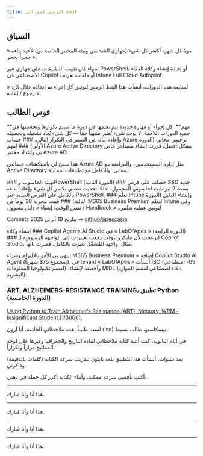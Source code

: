 ```yaml
---
title: الخط الزمني لدوراتي
---
```


## السياق

مرةً كل شهر، أكسر كل شيء (جهازي الشخصي وبيئة المختبر الخاصة بي) لأعيد بناءه « حجراً بحجر ».

سواء كان تثبيت التطبيقات على جهازي عبر PowerShell، أو إعادة إنشاء وكلاء الذكاء الاصطناعي في Copilot أو ملفات تعريف Intune Full Cloud Autopilot.

لمتابعة هذه الدورات، أنشأت هذا الخط الزمني لتوثيق كل إجراء تم اتخاذه خلال كل:
« رجوع / إعادة ».

## قوس الطالب

<Callout type="warn">
**مهم**: كل إجراء أو مهارة جديدة يتم تعلمها في دورة ما سيتم تكرارها وتحسينها في جميع الدورات اللاحقة. لا يوجد شيء يُعتبر منتهياً حقاً — كل شيء يُعاد تشغيله وتحسينه وإعادة بنائه من الصفر في التكرار التالي.
</Callout>
<Steps>

<Step>
### حساب Azure ترخيص مجاني (الدورة الأولى) ###
لفهم Azure Active Directory بشكل أفضل، قررت إنشاء مستأجر خاص بي وإعداد مختبر Azure AD.

هذا سمح لي باستكشاف خصائص Azure AD مثل إدارة المستخدمين، والمزامنة مع Active Directory محلي، والتكامل مع تطبيقات سحابية.
</Step>

<Step>
### تهيئة الحاسوب وPowerShell (الدورة الثانية) ###
حصلت على قرص SSD جديد بسعة 2 تيرابايت لحاسوبي المحمول، لذلك تحديت نفسي بكسر كل شيء وإعادة بناءه بالكامل على القرص الجديد عبر PowerShell.
</Step>

<Step>
### تعلّم Intune وإنشاء الدليل (الدورة الثالثة) ###
قمت بتجربة 30 يوماً من M365 Business Premium لتعلم Intune وفي نفس الوقت: إنشاء « دليل مسؤول / Handbook » لتوثيق عملية تعلمي.

Commits بتاريخ 19 أبريل 2025 => [github/apescasio](https://github.com/apescasio/memo.apescasio.fr)
</Step>

<Step>
### إنشاء وكلاء Copilot Agents AI Studio في « LabOfApes » (الدورة الرابعة) ###
انزعجت لأن مايكروسوفت دفعت تغييرات إلى الواجهة الرسومية لـ Copilot Studio، مثال: واجهة المُشغّل تغيرت بالكامل، فصرت تائهاً.

انتهى بي الأمر بالالتزام وشراء M365 Business Premium + إضافة Copilot Studio AI Agent (بمجموع 75$ شهرياً). في tenant « LabOfApes » أنشأت ISO (ذكاء اصطناعي لقسم تكنولوجيا المعلومات)، وأخطط لإنشاء MIDL (ذكاء اصطناعي لقسم الموارد البشرية).
</Step>
<Step>
### ART, ALZHEIMERS-RESISTANCE-TRAINING، تطبيق Python (الدورة الخامسة) ###

[Using Python to Train Alzheimer’s Resistance (ART), Memory, WPM - Insignificant Student (1/3000).](https://www.youtube.com/watch?v=_bB--9vh2CY)

لست طبيباً، هذه ملاحظاتي الخاصة، أنا آرون (Iso) بيسكاسيو، طالب بسيط.

في أيام الثانوية، كنت أعيد كتابة ملاحظاتي لمادة التاريخ والجغرافيا وغيرها على لوحة المفاتيح مراراً وتكراراً.

بعد سنوات، أنشأت هذا التطبيق بلغة بايثون لتدريب سرعة الكتابة (كلمات بالدقيقة) وذاكرتي.

أكتب بأقصى سرعة ممكنة، وأثناء الكتابة أكرر كل جملة في ذهني.
</Step>
</Steps>

---

هذا أنا وأنا مُبارك.

---

هذا أنا وأنا مُبارك.

---

هذا أنا وأنا مُبارك.

---

هذا أنا وأنا مُبارك.
